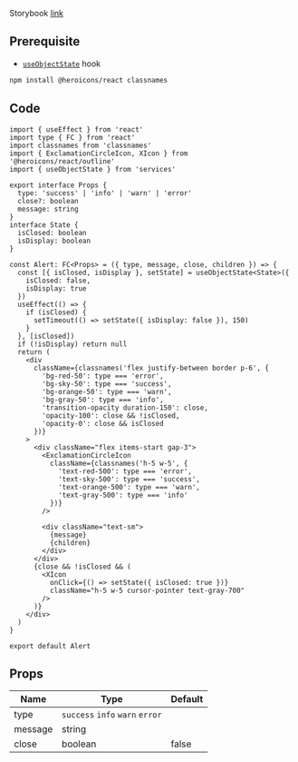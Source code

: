 Storybook [link](https://components.kidow.me)


## Prerequisite

- [`useObjectState`](/docs/hooks/useObjectState) hook

```bash npm2yarn
npm install @heroicons/react classnames
```

## Code

```tsx title="components/Alert/index.tsx"
import { useEffect } from 'react'
import type { FC } from 'react'
import classnames from 'classnames'
import { ExclamationCircleIcon, XIcon } from '@heroicons/react/outline'
import { useObjectState } from 'services'

export interface Props {
  type: 'success' | 'info' | 'warn' | 'error'
  close?: boolean
  message: string
}
interface State {
  isClosed: boolean
  isDisplay: boolean
}

const Alert: FC<Props> = ({ type, message, close, children }) => {
  const [{ isClosed, isDisplay }, setState] = useObjectState<State>({
    isClosed: false,
    isDisplay: true
  })
  useEffect(() => {
    if (isClosed) {
      setTimeout(() => setState({ isDisplay: false }), 150)
    }
  }, [isClosed])
  if (!isDisplay) return null
  return (
    <div
      className={classnames('flex justify-between border p-6', {
        'bg-red-50': type === 'error',
        'bg-sky-50': type === 'success',
        'bg-orange-50': type === 'warn',
        'bg-gray-50': type === 'info',
        'transition-opacity duration-150': close,
        'opacity-100': close && !isClosed,
        'opacity-0': close && isClosed
      })}
    >
      <div className="flex items-start gap-3">
        <ExclamationCircleIcon
          className={classnames('h-5 w-5', {
            'text-red-500': type === 'error',
            'text-sky-500': type === 'success',
            'text-orange-500': type === 'warn',
            'text-gray-500': type === 'info'
          })}
        />

        <div className="text-sm">
          {message}
          {children}
        </div>
      </div>
      {close && !isClosed && (
        <XIcon
          onClick={() => setState({ isClosed: true })}
          className="h-5 w-5 cursor-pointer text-gray-700"
        />
      )}
    </div>
  )
}

export default Alert
```

## Props

| Name                | Type                            | Default |
| ------------------- | ------------------------------- | ------- |
| type<Required />    | `success` `info` `warn` `error` |         |
| message<Required /> | string                          |         |
| close               | boolean                         | false   |
